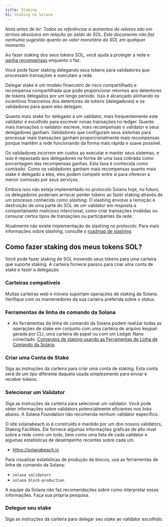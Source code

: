 ```yaml
---
title: Staking
h1: Staking na Solana
---
```


_Nota antes de ler: Todas as referências a aumentos de valores são em termos
absolutos em relação ao saldo de SOL. Este documento não faz nenhuma sugestão
quanto ao valor monetário do SOL em qualquer momento._

Ao fazer staking dos seus tokens SOL, você ajuda a proteger a rede e
[ganha recompensas](https://docs.anza.xyz/implemented-proposals/staking-rewards)
enquanto o faz.

Você pode fazer staking delegando seus tokens para validadores que processam
transações e executam a rede.

Delegar stake é um modelo financeiro de risco compartilhado e recompensa
compartilhada que pode proporcionar retornos aos detentores de tokens delegados
por um longo período. Isso é alcançado alinhando os incentivos financeiros dos
detentores de tokens (delegadores) e os validadores para quem eles delegam.

Quanto mais stake for delegado a um validator, mais frequentemente este
validator é escolhido para escrever novas transações no ledger. Quanto mais
transações o validator escreve, mais recompensas o validator e seus delegadores
ganham. Validadores que configuram seus sistemas para processar mais transações
ganham proporcionalmente mais recompensas porque mantêm a rede funcionando da
forma mais rápida e suave possível.

Os validadores incorrem em custos ao executar e manter seus sistemas, e isso é
repassado aos delegadores na forma de uma taxa cobrada como porcentagem das
recompensas ganhas. Esta taxa é conhecida como _comissão_. Como os validadores
ganham mais recompensas quanto mais stake é delegado a eles, eles podem competir
entre si para oferecer a menor comissão por seus serviços.

Embora isso não esteja implementado no protocolo Solana hoje, no futuro, os
delegadores poderiam arriscar perder tokens ao fazer staking através de um
processo conhecido como _slashing_. O slashing envolve a remoção e destruição de
uma parte do SOL de um validator em resposta a comportamento malicioso
intencional, como criar transações inválidas ou censurar certos tipos de
transações ou participantes da rede.

Atualmente não existe implementação de slashing no protocolo. Para mais
informações sobre slashing, consulte o
[roadmap de slashing](https://docs.anza.xyz/proposals/optimistic-confirmation-and-slashing#slashing-roadmap).

## Como fazer staking dos meus tokens SOL?

Você pode fazer staking de SOL movendo seus tokens para uma carteira que suporte
staking. A carteira fornece passos para criar uma conta de stake e fazer a
delegação.

### Carteiras compatíveis

Muitas carteiras web e móveis suportam operações de staking da Solana. Verifique
com os mantenedores da sua carteira preferida sobre o status

### Ferramentas de linha de comando da Solana

- As ferramentas de linha de comando da Solana podem realizar todas as operações
  de stake em conjunto com uma carteira de arquivo keypair gerada por CLI, uma
  carteira de papel ou com um Ledger Nano conectado.
  [Comandos de staking usando as Ferramentas de Linha de Comando da Solana](https://docs.anza.xyz/cli/examples/delegate-stake).

### Criar uma Conta de Stake

Siga as instruções da carteira para criar uma conta de staking. Esta conta será
de um tipo diferente daquela usada simplesmente para enviar e receber tokens.

### Selecionar um Validator

Siga as instruções da carteira para selecionar um validator. Você pode obter
informações sobre validators potencialmente eficientes nos links abaixo. A
Solana Foundation não recomenda nenhum validator específico.

O site solanabeach.io é construído e mantido por um dos nossos validators,
Staking Facilities. Ele fornece algumas informações gráficas de alto nível sobre
a rede como um todo, bem como uma lista de cada validator e algumas estatísticas
de desempenho recentes sobre cada um.

- https://solanabeach.io

Para visualizar estatísticas de produção de blocos, use as ferramentas de linha
de comando da Solana:

- `solana validators`
- `solana block-production`

A equipe da Solana não faz recomendações sobre como interpretar essas
informações. Faça sua própria pesquisa.

### Delegue seu stake

Siga as instruções da carteira para delegar seu stake ao validator escolhido.
